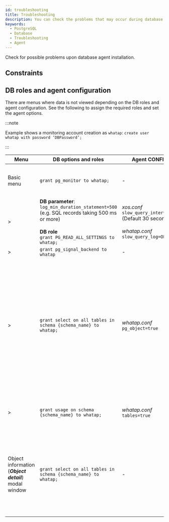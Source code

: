 ```yaml
---
id: troubleshooting
title: Troubleshooting
description: You can check the problems that may occur during database agent installation.
keywords:
  - PostgreSQL
  - Database
  - Troubleshooting
  - Agent
---
```


Check for possible problems upon database agent installation.


<Dbcheckfirewallsetting />


<Dbhowtocheckfirewal />

## Constraints


<Dbmultiregioncantselectonepr />


<Dbcantuseduplicatedname />

## DB roles and agent configuration

There are menus where data is not viewed depending on the DB roles and agent configuration. See the following to assign the required roles and set the agent options.

:::note

Example shows a monitoring account creation as `whatap`: `create user whatap with password ‘DBPassword’;`

:::

| Menu                                                                                                            | DB options and roles                                                                                                                                                                     | Agent CONFIG.                                                                                                                  | Remarks                                                                                                                                                                                                                                                                                   |
| --------------------------------------------------------------------------------------------------------------- | ---------------------------------------------------------------------------------------------------------------------------------------------------------------------------------------- | ------------------------------------------------------------------------------------------------------------------------------ | ----------------------------------------------------------------------------------------------------------------------------------------------------------------------------------------------------------------------------------------------------------------------------------------- |
| Basic menu                                                                                                      | `grant pg_monitor to whatap;`                                                                                                                                                            | -                                                                                                                              | PostgreSQL V2, DBX agent v1.6.15 or later                                                                                                                                                                                                                                                 |
| <Cmdname sid="dashboard" className="uitext" /> &gt; <Cmdname sid="slow_query" className="uitext" />             | **DB parameter**:<br/>`log_min_duration_statement=500`<br/> (e.g. SQL records taking 500 ms or more)<br/><br/>**DB role**<br/>`grant PG_READ_ALL_SETTINGS to whatap;` | _xos.conf_<br/>`slow_query_interval=30` (Default 30 seconds)<br/><br/>_whatap.conf_<br/>`slow_query_log=ON` | -                                                                                                                                                                                                                                                                                         |
| <Cmdname sid="instance_monitoring" className="uitext" /> &gt; <Cmdname sid="session_kill" className="uitext" /> | `grant pg_signal_backend to whatap`                                                                                                                                                      | -                                                                                                                              | -                                                                                                                                                                                                                                                                                         |
| <Cmdname sid="analysis" className="uitext" /> &gt; <Cmdname sid="TTL07249" className="uitext" />                | `grant select on all tables in schema {schema_name} to whatap;`                                                                                                                          | _whatap.conf_<br/>`pg_object=true`                                                                                             | DBX agent v1.6.15 or later<br/>The lists in the **_Bloating_** and **_Age_** tabs may not be viewed when the thresholds (size, ratio) are not exceeded even if the roles and agent options have been configured.                                                       |
| <Cmdname sid="reportStat" className="uitext" /> &gt; <Cmdname sid="db_size_increase" className="uitext" />      | `grant usage on schema {schema_name} to whatap;`                                                                                                                                         | _whatap.conf_<br/>`tables=true`                                                                                                | It is the role required to view the table size under the <Cmdname sid="db_size_increase" className="uitext" /> menu.                                                                                                                                                                      |
| Object information (**_Object detail_**) modal window                                        | `grant select on all tables in schema {schema_name} to whatap;`                                                                                                                          | -                                                                                                                              | Pop-up window that appears when the table is clicked in <Cmdname sid="TTL07249" className="uitext" />, <Cmdname sid="db_size_increase" className="uitext" />, and <Cmdname sid="TTL06224" className="uitext" /> (Plan). With no role, the column list does not appear. |
